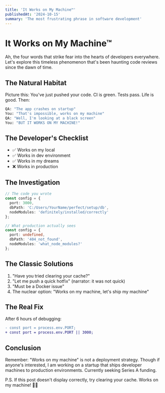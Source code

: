 ```yaml
---
title: 'It Works on My Machine™'
publishedAt: '2024-10-15'
summary: 'The most frustrating phrase in software development'
---
```


# It Works on My Machine™

Ah, the four words that strike fear into the hearts of developers everywhere.
Let's explore this timeless phenomenon that's been haunting code reviews since
the dawn of time.

## The Natural Habitat

Picture this: You've just pushed your code. CI is green. Tests pass. Life is
good. Then:

```bash
QA: "The app crashes on startup"
You: "That's impossible, works on my machine"
QA: "Well, I'm looking at a black screen"
You: "BUT IT WORKS ON MY MACHINE!"
```

## The Developer's Checklist

- ✅ Works on my local
- ✅ Works in dev environment
- ✅ Works in my dreams
- ❌ Works in production

## The Investigation

```typescript
// The code you wrote
const config = {
  port: 3000,
  dbPath: 'C:/Users/YourName/perfect/setup/db',
  nodeModules: 'definitely/installed/correctly'
};

// What production actually sees
const config = {
  port: undefined,
  dbPath: '404_not_found',
  nodeModules: 'what_node_modules?'
};
```

## The Classic Solutions

1. "Have you tried clearing your cache?"
2. "Let me push a quick hotfix" (narrator: it was not quick)
3. "Must be a Docker issue"
4. The nuclear option: "Works on my machine, let's ship my machine"

## The Real Fix

After 6 hours of debugging:

```diff
- const port = process.env.PORT;
+ const port = process.env.PORT || 3000;
```

## Conclusion

Remember: "Works on my machine" is not a deployment strategy. Though if anyone's
interested, I am working on a startup that ships developer machines to
production environments. Currently seeking Series A funding.

P.S. If this post doesn't display correctly, try clearing your cache. Works on
my machine! 🤷‍♂️
